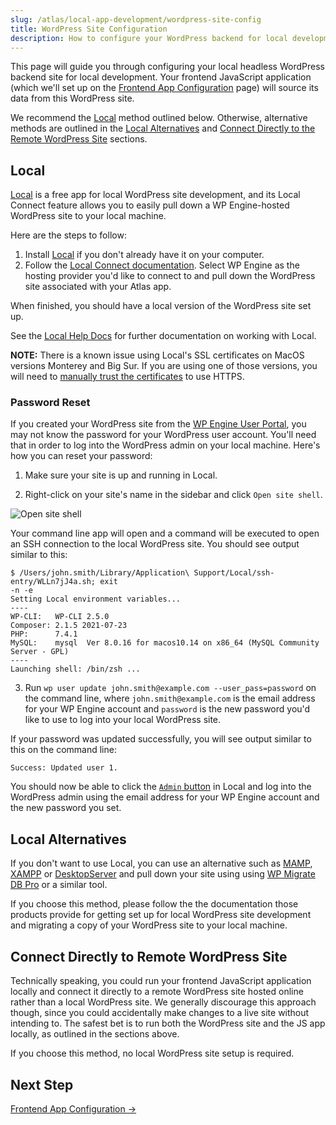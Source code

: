 ```yaml
---
slug: /atlas/local-app-development/wordpress-site-config
title: WordPress Site Configuration
description: How to configure your WordPress backend for local development
---
```


This page will guide you through configuring your local headless WordPress backend site for local development. Your frontend JavaScript application (which we'll set up on the [Frontend App Configuration](./frontend-app-config) page) will source its data from this WordPress site.

We recommend the [Local](#local) method outlined below. Otherwise, alternative methods are outlined in the [Local Alternatives](#local-alternatives) and [Connect Directly to the Remote WordPress Site](#connect-directly-to-remote-wordpress-site) sections.

## Local

[Local](https://localwp.com/) is a free app for local WordPress site development, and its Local Connect feature allows you to easily pull down a WP Engine-hosted WordPress site to your local machine.

Here are the steps to follow:

1. Install [Local](https://localwp.com/) if you don't already have it on your computer.
1. Follow the [Local Connect documentation](https://localwp.com/help-docs/connect/local-connect/). Select WP Engine as the hosting provider you'd like to connect to and pull down the WordPress site associated with your Atlas app.

When finished, you should have a local version of the WordPress site set up.

See the [Local Help Docs](https://localwp.com/help-docs/) for further documentation on working with Local.

**NOTE:** There is a known issue using Local's SSL certificates on MacOS versions Monterey and Big Sur. If you are using one of those versions, you will need to [manually trust the certificates](https://localwp.com/help-docs/ssl/managing-local-sites-ssl-certificate-in-macos/) to use HTTPS.

### Password Reset

If you created your WordPress site from the [WP Engine User Portal](https://my.wpengine.com/), you may not know the password for your WordPress user account. You'll need that in order to log into the WordPress admin on your local machine. Here's how you can reset your password:

1. Make sure your site is up and running in Local.

2. Right-click on your site's name in the sidebar and click `Open site shell`.

![Open site shell](./assets/img/open-site-shell.png)

Your command line app will open and a command will be executed to open an SSH connection to the local WordPress site. You should see output similar to this:

```
$ /Users/john.smith/Library/Application\ Support/Local/ssh-entry/WLLn7jJ4a.sh; exit
-n -e
Setting Local environment variables...
----
WP-CLI:   WP-CLI 2.5.0
Composer: 2.1.5 2021-07-23
PHP:      7.4.1
MySQL:    mysql  Ver 8.0.16 for macos10.14 on x86_64 (MySQL Community Server - GPL)
----
Launching shell: /bin/zsh ...
```

3. Run `wp user update john.smith@example.com --user_pass=password` on the command line, where `john.smith@example.com` is the email address for your WP Engine account and `password` is the new password you'd like to use to log into your local WordPress site.

If your password was updated successfully, you will see output similar to this on the command line:

```
Success: Updated user 1.
```

You should now be able to click the [`Admin` button](https://localwp.com/help-docs/local-features/using-one-click-admin/) in Local and log into the WordPress admin using the email address for your WP Engine account and the new password you set.

## Local Alternatives

If you don't want to use Local, you can use an alternative such as [MAMP](https://www.mamp.info/en/mac/), [XAMPP](https://www.apachefriends.org/index.html) or [DesktopServer](https://serverpress.com/) and pull down your site using using [WP Migrate DB Pro](https://deliciousbrains.com/wp-migrate-db-pro/) or a similar tool.

If you choose this method, please follow the the documentation those products provide for getting set up for local WordPress site development and migrating a copy of your WordPress site to your local machine.

## Connect Directly to Remote WordPress Site

Technically speaking, you could run your frontend JavaScript application locally and connect it directly to a remote WordPress site hosted online rather than a local WordPress site. We generally discourage this approach though, since you could accidentally make changes to a live site without intending to. The safest bet is to run both the WordPress site and the JS app locally, as outlined in the sections above.

If you choose this method, no local WordPress site setup is required.

## Next Step

[Frontend App Configuration &#8594;](./frontend-app-config)
